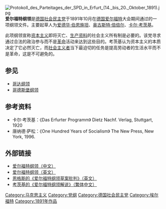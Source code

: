 {{NoteTA|zh-hans:爱尔福特; zh-hant:艾爾福特;
}}[[File:Protokoll_des_Parteitages_der_SPD_in_Erfurt_(14._bis_20._Oktober_1891).jpg|thumb]]
'''爱尔福特纲领'''是[[德国社会民主党|德国社会民主党]]于1891年10月在[[德国|德国]][[爱尔福特|爱尔福特]]大会期间通过的一项纲领文件。主要起草人为[[爱德华·伯恩施坦|爱德华·伯恩施坦]]、[[奥古斯特·倍倍尔|奥古斯特·倍倍尔]]、[[卡尔·考茨基|卡尔·考茨基]]。

此项纲领宣称[[资本主义|资本主义]]即将灭亡、[[生产资料|生产资料]]的社会主义所有制是必要的。该党寻求通过合法的政治参与而不是[[革命|革命]]活动来达到这些目的。考茨基认为资本主义的本质决定了它必然灭亡，而[[社会主义|社会主义者]]当下最迫切的任务是提高劳动者的生活水平而不是革命，这是不可避免的。

==参见==
*[[哥达纲领|哥达纲领]]
*[[哥德斯堡纲领|哥德斯堡纲领]]

== 参考资料 ==
* 卡尔·考茨基：《Das Erfurter Programm》 Dietz Nachf. Verlag, Stuttgart, 1920
* 唐纳德·萨松：《One Hundred Years of Socialism》 The New Press, New York, 1996.

==外部链接==
*[http://marx.org/chinese/Second-International/marxist.org-chinese-2Interational-1891.htm 爱尔福特纲领（中文）]{{dead link|date=2018年5月 |bot=InternetArchiveBot |fix-attempted=yes }}
*[http://marx.org/history/international/social-democracy/1891/erfurt-program.htm 爱尔福特纲领（英文）] {{Wayback|url=http://marx.org/history/international/social-democracy/1891/erfurt-program.htm |date=20110928115215 }}
*[https://web.archive.org/web/20070205203638/http://www.marxists.org/archive/marx/works/1891/06/29.htm 恩格斯的《爱尔福特纲领草案批判》（英文）]
*[https://www.marxists.org/chinese/pdf/kaociji/jieshuo.pdf 考茨基的《爱尔福特纲领解说》（繁体中文）] {{Wayback|url=https://www.marxists.org/chinese/pdf/kaociji/jieshuo.pdf |date=20180730080854 }}

{{Authority control}}
[[Category:马克思主义|Category:马克思主义]]
[[Category:党纲|Category:党纲]]
[[Category:德国社会民主党|Category:德国社会民主党]]
[[Category:埃尔福特|Category:埃尔福特]]
[[Category:1891年作品|Category:1891年作品]]